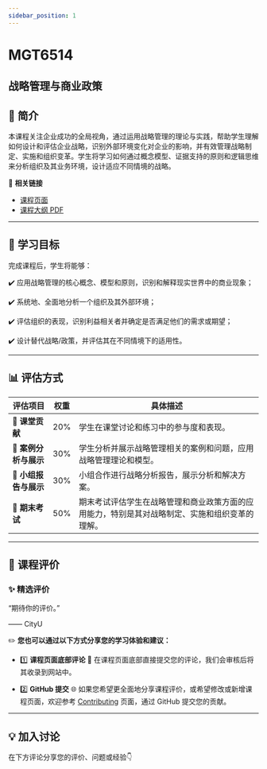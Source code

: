 ```yaml
---
sidebar_position: 1
---
```


# MGT6514
## 战略管理与商业政策

## **📘 简介**
本课程关注企业成功的全局视角，通过运用战略管理的理论与实践，帮助学生理解如何设计和评估企业战略，识别外部环境变化对企业的影响，并有效管理战略制定、实施和组织变革。学生将学习如何通过概念模型、证据支持的原则和逻辑思维来分析组织及其业务环境，设计适应不同情境的战略。

🔗 **相关链接**
- [课程页面](https://www.cityu.edu.hk/catalogue/pg/202526/course/MGT6514.htm)
- [课程大纲 PDF](https://www.cityu.edu.hk/catalogue/pg/202526/course/MGT6514.pdf)

---

## **🎯 学习目标**

完成课程后，学生将能够：

✔️ 应用战略管理的核心概念、模型和原则，识别和解释现实世界中的商业现象；

✔️ 系统地、全面地分析一个组织及其外部环境；

✔️ 评估组织的表现，识别利益相关者并确定是否满足他们的需求或期望；

✔️ 设计替代战略/政策，并评估其在不同情境下的适用性。

---

## **📊 评估方式**

| **评估项目**           | **权重** | **具体描述**                                                                                       |
|-----------------------|---------|---------------------------------------------------------------------------------------------------|
| **📄 课堂贡献**        | 20%     | 学生在课堂讨论和练习中的参与度和表现。                                                            |
| **📄 案例分析与展示**  | 30%     | 学生分析并展示战略管理相关的案例和问题，应用战略管理理论和模型。                                |
| **📄 小组报告与展示**  | 30%     | 小组合作进行战略分析报告，展示分析和解决方案。                                                   |
| **📝 期末考试**        | 50%     | 期末考试评估学生在战略管理和商业政策方面的应用能力，特别是其对战略制定、实施和组织变革的理解。 |

---

## **💬 课程评价**

### ✨ **精选评价**
<div className={commentStyles.commentBox}>
    <p className={commentStyles.commentText}>
        “期待你的评价。”
    </p>
    <p className={commentStyles.commentAuthor}>—— CityU</p>
</div>

✏️ **您也可以通过以下方式分享您的学习体验和建议：**

- 1️⃣ **课程页面底部评论**
💬 在课程页面底部直接提交您的评论，我们会审核后将其收录到网站中。

- 2️⃣ **GitHub 提交**
🌐 如果您希望更全面地分享课程评价，或希望修改或新增课程页面，欢迎参考 [Contributing](/contributing) 页面，通过 GitHub 提交您的贡献。


---

## **💡 加入讨论**

在下方评论分享您的评价、问题或经验👇
<Utterances />